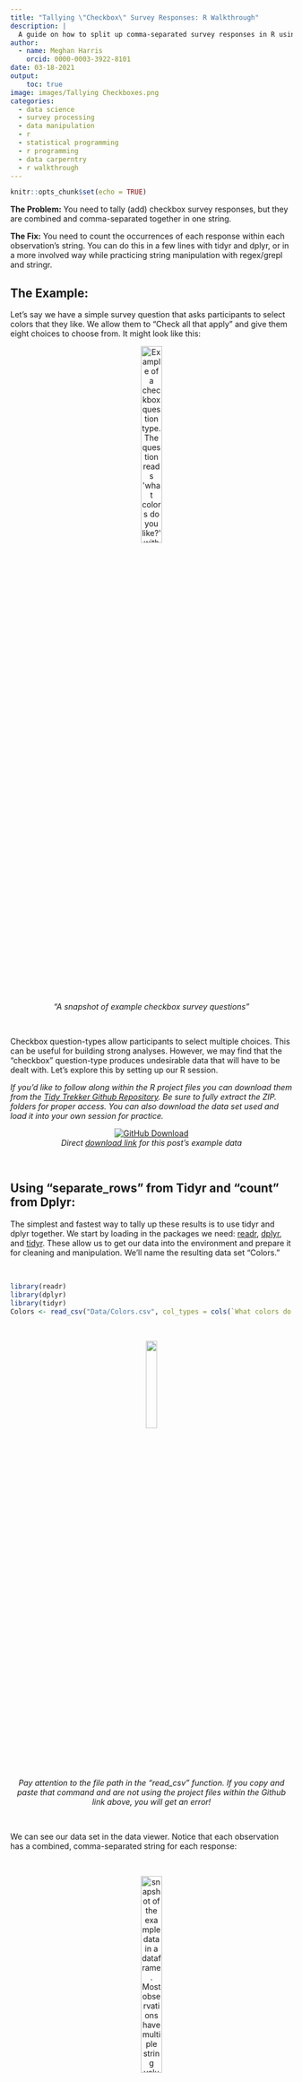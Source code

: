 ```yaml
---
title: "Tallying \"Checkbox\" Survey Responses: R Walkthrough"
description: |
  A guide on how to split up comma-separated survey responses in R using the grepl function in base R and various tidyverse packages . A common issue when processing "Checkbox" question types. This guide assumes that you understand how to load data into R, work with vectors, and work with basic control and loop functions.
author:
  - name: Meghan Harris
    orcid: 0000-0003-3922-8101
date: 03-18-2021
output:
    toc: true
image: images/Tallying Checkboxes.png
categories:
  - data science
  - survey processing
  - data manipulation
  - r
  - statistical programming
  - r programming
  - data carperntry
  - r walkthrough
---
```


```r
knitr::opts_chunk$set(echo = TRUE)
```


**The Problem:** You need to tally (add) checkbox survey responses, but they are combined and comma-separated together in one string.


**The Fix:** You need to count the occurrences of each response within each observation's string. You can do this in a few lines with tidyr and dplyr, or in a more involved way while practicing string manipulation with regex/grepl and stringr.


##    The Example:

Let's say we have a simple survey question that asks participants to select colors that they like. We allow them to "Check all that apply" and give them eight choices to choose from. It might look like this:

<center>
<figure>
  <img src="images/snip1.png" alt="Example of a checkbox question type. The question reads 'what colors do you like?' with the answers red, blue, green, yellow, black, orange, brown, and pink" style="width:30%">
  <figcaption><center><i>"A snapshot of example checkbox survey questions"</i></center></figcaption>
</figure>
</center>

<br>

Checkbox question-types allow participants to select multiple choices. This can be useful for building strong analyses. However, we may find that the "checkbox" question-type produces undesirable data that will have to be dealt with. Let's explore this by setting up our R session. 


*If you'd like to follow along within the R project files you can download them from the [Tidy Trekker Github Repository](http://github.com/Meghansaha/Tallying_Checkboxes/archive/master.zip). Be sure to fully extract the ZIP. folders for proper access. You can also download the data set used and load it into your own session for practice.*

<center>

[<img src="images/GHsnip.png" alt ="GitHub Download">](http://github.com/Meghansaha/Tallying_Checkboxes/archive/master.zip)
  <figcaption><i>Direct [download link](http://github.com/Meghansaha/Tallying_Checkboxes/archive/master.zip) for this post's example data</i></center></figcaption>

</center>

<br>

##    Using "separate_rows" from Tidyr and "count" from Dplyr:


The simplest and fastest way to tally up these results is to use tidyr and dplyr together. We start by loading in the packages we need: [readr](https://readr.tidyverse.org/), [dplyr](https://dplyr.tidyverse.org/), and [tidyr](https://tidyr.tidyverse.org/). These allow us to get our data into the environment and prepare it for cleaning and manipulation. We'll name the resulting data set "Colors."

<br>

```r

library(readr)
library(dplyr)
library(tidyr)
Colors <- read_csv("Data/Colors.csv", col_types = cols(`What colors do you like?` = col_character()))

```

<br>

<center>
<img src="images/careful.png" style = "width:20%"><br>
*Pay attention to the file path in the "read_csv" function. If you copy and paste that command and are not using the project files within the Github link above, you will get an error!*
</center>
<br>

We can see our data set in the data viewer. Notice that each observation has a combined, comma-separated string for each response:

<br>
<center>
<figure>
  <img src="images/snip2.png" alt="snapshot of the example data in a dataframe. Most observations have multiple string values comma separated and stored into each row together" style="width:30%">
  <figcaption><center><i>"A snapshot of example checkbox survey question loaded into a dataframe"</i></center></figcaption>
</figure>
</center>

<br>

We need to tell R to separate the values in the `What colors do you like?` column into individual rows and then count and tally those occurrences. Let's do this and store it in a data set called `TidyrColors`. The code for this can be written in one chunk with the following:

<br>
```r
TidyrColors <- Colors %>%
  separate_rows(`What colors do you like?`, sep = ", ") %>%
  count(`What colors do you like?`, sort = TRUE, name = "Tally")

```

The [`separate_rows()`](https://tidyr.tidyverse.org/reference/separate_rows.html) function from tidyr separates all the values in the column while using ", " as the characters to separate on. Note that we have a whitespace after the comma in the `sep=` option. This is because whitespaces are present in the original data. If you had options that were only separated by commas and no spaces, you would just need a comma there.

Next, we used the [count()](https://dplyr.tidyverse.org/reference/count.html) function from dplyr to count the occurrences of our colors. Setting the `sort=` option to TRUE will arrange the observations in descending order in the dataset. The `name=` option will allow us to set the column name that will hold the count of the values. In this case, we've set it to `Tally`. 

<br>
<center>
<figure>
  <img src="images/snip3.png" alt="snapshot of the example data in a dataframe with the values separated and tallied together" style="width:30%">
  <figcaption><center><i>"A snapshot of example checkbox survey results separated and tallied together"</i></center></figcaption>
</figure>
</center>

<br>

And that's it! Pretty simple and straightforward. Continue on for more involved ways to do this that will give you some string/regex practice if interested!

<br>

##    Using Grepl (or Stringr), Dplyr, and Tidyr:


There are other ways we can do this that are a bit more involved, but can provide some grepl/regex and string manipulation practice if desired. If you choose to use Stringr instead of grepl, you can load in the [stringr](https://stringr.tidyverse.org/index.html) package as well. 

<br>

```r
# If using the stringr package===
library(stringr)

```

<br>


In order to get a tally of the individual responses, we need to break up these strings and create variables for each color. We do this by creating a new column for each of our color options available for our survey question. Let's create a reference vector of all of our color options to help us. We'll name it `Colorref`:

<br>

```r
Colorref <- c("Red","Blue","Green","Yellow","Black","Orange",
"Brown","Pink")

```

<br>

<center>
<img src="images/careful.png" style = "width:20%"><br>
*Pay attention to the strings you enter into your reference vector. These strings need to match your survey responses/options **PERFECTLY**. Be mindful of any discrepancies in **capitalization, spelling, spaces, or punctuations**.*
</center>
<br>

Using the reference vector we just created, we can now create an empty data frame that we can populate with our color tallies. We'll call it `Colorsnew`. We can use base functions in R to do this. To ensure the tallies are properly recorded in the new data frame, we'll set the number of columns to match the number of options (Colors) we have and the number of rows to match the number of observations (or rows) we have in the original data set. Afterwards, we replace the column names with the name of each color choice. This can be done with the [names](https://www.rdocumentation.org/packages/base/versions/3.6.2/topics/names) function.

<br>

```r
Colorsnew <- as.data.frame(matrix(ncol = length(Colorref), nrow = nrow(Colors)))
names(Colorsnew) <- Colorref

```

<br>

The next step is to simultaneously populate all the columns in the data set with an accurate tally for each response. We can do this with the [ifelse](https://www.rdocumentation.org/packages/base/versions/3.6.2/topics/ifelse) and [grepl](https://www.rdocumentation.org/packages/base/versions/3.6.2/topics/grep) functions within one single "for-loop." This will populate our currently empty `Colorsnew` data set so we can easily see our changes. The for-loop function will run iterations along the length of the `Colorref` vector and use the vector's values to fill in the column names of our data. At the same time we'll be getting getting a count of how often each color is present in the original `Colors` dataset with the `grepl` function. Detailed information about for-loops can be found in the Iteration chapter in the free textbook [R for Data Science](https://r4ds.had.co.nz/index.html) (*written by [Hadley Wickham](https://github.com/hadley) and [Garrett Grolemund](https://github.com/garrettgman)*) :

<br>

```r
for (i in seq_along(Colorref)){
  Colorsnew[i] = ifelse(grepl(Colorref[i],Colors$`What colors do you like?`),1,0)}

```

<br>

To reiterate, this code uses the `i` variable as a placeholder to rename the columns within the `Colorsnew` data set with the strings found in `Colorref` (All of our color options.) For each column, we are using an `ifelse()` test to scan the original strings in the `What colors do you like` column from the `Colors` data set (Colors$`What colors do you like?`). Simultaneously, we check for matches using the `grepl` function. If you aren't a fan of using grepl, you can also opt for Stringr's [`str_detect()`](https://stringr.tidyverse.org/reference/str_detect.html) function that performs the same action.

<br>

```r
for (i in seq_along(Colorref)){
  Colorsnew[i] = ifelse(str_detect(Colors$`What colors do you like?`,Colorref[i]),1,0)}

```

Whether you use grepl or stringr, the result will be the same. Each match will produce a "1" while non-matches produce a "0." The result is a matrix of observations for all of our color choices:

<br>
<center>
<figure>
  <img src="images/snip4.png" alt="snapshot of the example data in a dataframe with the values separated" style="width:90%">
  <figcaption><center><i>"A snapshot of example checkbox survey results separated"</i></center></figcaption>
</figure>
</center>

<br>

Our last step will be to transpose this wide data into a long data format for easier graphing and analyses. (You can check out a tutorial on wide and long data in R from DataCamp [here](https://www.datacamp.com/community/tutorials/long-wide-data-R).) We do this using the [pivot_longer](https://tidyr.tidyverse.org/reference/pivot_longer.html), [group_by](https://dplyr.tidyverse.org/reference/group_by.html), and [summarise](https://dplyr.tidyverse.org/reference/summarise.html) functions from the dplyr and tidyr packages. In our pivot_longer function, we tell R we want to transpose all of the columns in the "Colorsnew" dataset with dplyr's [everything()](https://dplyr.tidyverse.org/reference/select.html?q=everything) option. We tell R that we want all of our current column names to be put into one variable called `Color` and that we want the values in these columns to be put into its own column called `Tally`. Finally, we want to group the data set observations by the "Color" column and add all of the tallies up so we get a sum for each value within the `Tally` column. This will produce a data frame with a complete tabulation of all the color choices that were picked in our survey.

<br>

```r
Colorsnew <- Colorsnew %>% 
  pivot_longer(everything(),
  names_to = "Color", 
  values_to = "Tally") %>%
  group_by(Color) %>%
  summarise(Tally = sum(Tally))

```

<br>
<center>
<figure>
  <img src="images/snip5.png" alt="snapshot of the example data in a dataframe with the values separated and tallied together" style="width:30%">
  <figcaption><center><i>"A snapshot of example checkbox survey results separated and tallied together"</i></center></figcaption>
</figure>
</center>

<br>

*Have any thoughts or suggestions? Know of a better solution or way to make this process more efficient? Feel free to contact me directly! Respectful discourse towards efficient solutions or new insights is always welcomed!* 